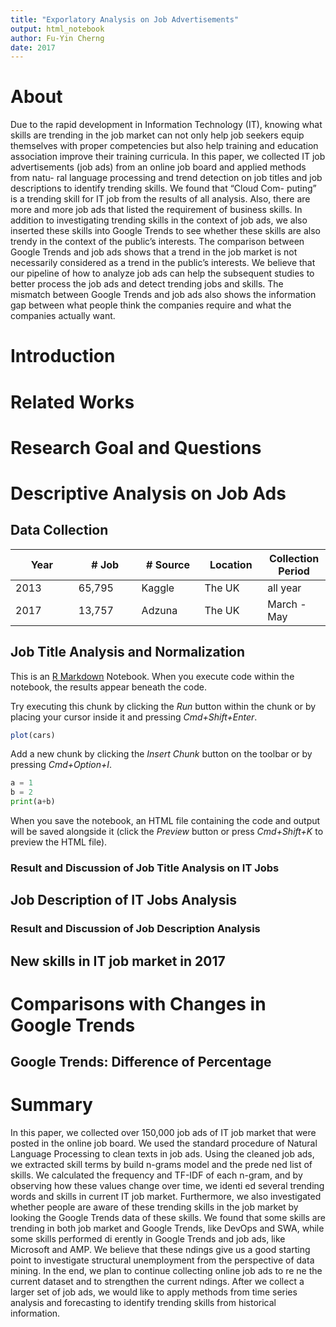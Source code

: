 ```yaml
---
title: "Exporlatory Analysis on Job Advertisements"
output: html_notebook
author: Fu-Yin Cherng
date: 2017
---
```


# About
Due to the rapid development in Information Technology (IT), knowing what skills are trending in the job market can not only help job seekers equip themselves with proper competencies but also help training and education association improve their training curricula. In this paper, we collected IT job advertisements (job ads) from an online job board and applied methods from natu- ral language processing and trend detection on job titles and job descriptions to identify trending skills. We found that “Cloud Com- puting" is a trending skill for IT job from the results of all analysis. Also, there are more and more job ads that listed the requirement of business skills. In addition to investigating trending skills in the context of job ads, we also inserted these skills into Google Trends to see whether these skills are also trendy in the context of the public’s interests. The comparison between Google Trends and job ads shows that a trend in the job market is not necessarily considered as a trend in the public’s interests. We believe that our pipeline of how to analyze job ads can help the subsequent studies to better process the job ads and detect trending jobs and skills. The mismatch between Google Trends and job ads also shows the information gap between what people think the companies require and what the companies actually want.

# Introduction

# Related Works

# Research Goal and Questions


# Descriptive Analysis on Job Ads

## Data Collection

**Year** | **# Job** | **# Source** | **Location** | **Collection Period**
--- | --- | --- | --- | --- |
2013 | 65,795 | Kaggle | The UK | all year
2017 | 13,757 | Adzuna | The UK | March - May

## Job Title Analysis and Normalization
This is an [R Markdown](http://rmarkdown.rstudio.com) Notebook. When you execute code within the notebook, the results appear beneath the code. 

Try executing this chunk by clicking the *Run* button within the chunk or by placing your cursor inside it and pressing *Cmd+Shift+Enter*. 

```r
plot(cars)
```

Add a new chunk by clicking the *Insert Chunk* button on the toolbar or by pressing *Cmd+Option+I*.


```python
a = 1
b = 2
print(a+b)
```

When you save the notebook, an HTML file containing the code and output will be saved alongside it (click the *Preview* button or press *Cmd+Shift+K* to preview the HTML file).

### Result and Discussion of Job Title Analysis on IT Jobs

## Job Description of IT Jobs Analysis

### Result and Discussion of Job Description Analysis

## New skills in IT job market in 2017

# Comparisons with Changes in Google Trends

## Google Trends: Difference of Percentage

# Summary
In this paper, we collected over 150,000 job ads of IT job market that were posted in the online job board. We used the standard procedure of Natural Language Processing to clean texts in job ads. Using the cleaned job ads, we extracted skill terms by build n-grams model and the prede ned list of skills. We calculated the frequency and TF-IDF of each n-gram, and by observing how these values change over time, we identi ed several trending words and skills in current IT job market. Furthermore, we also investigated whether people are aware of these trending skills in the job market by looking the Google Trends data of these skills. We found that some skills are trending in both job market and Google Trends, like DevOps and SWA, while some skills performed di erently in Google Trends and job ads, like Microsoft and AMP. We believe that these  ndings give us a good starting point to investigate structural unemployment from the perspective of data mining. In the end, we plan to continue collecting online job ads to re ne the current dataset and to strengthen the current  ndings. After we collect a larger set of job ads, we would like to apply methods from time series analysis and forecasting to identify trending skills from historical information.

